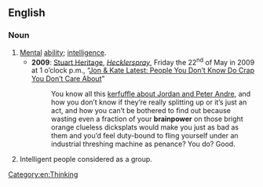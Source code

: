 ==English==

===Noun===
{{en-noun|-|s}}

# [[mental|Mental]] [[ability]]; [[intelligence]].
#* '''2009''': [http://www.hecklerspray.com/author/stuart-heritage Stuart Heritage], ''[http://www.hecklerspray.com/ Hecklerspray]'', Friday the 22<sup>nd</sup> of May in 2009 at 1 o’clock p.m., “[http://www.hecklerspray.com/jon-kate-latest-people-you-dont-know-do-crap-you-dont-care-about/200934378.php Jon & Kate Latest: People You Don’t Know Do Crap You Don’t Care About]”
#*: You know all this <span class="plainlinks">[http://www.hecklerspray.com/jordan-peter-andre-blah-blah-blah-blah-blah/200934040.php kerfuffle about Jordan and Peter Andre]</span>, and how you don’t know if they’re really splitting up or it’s just an act, and how you can’t be bothered to find out because wasting even a fraction of your '''brainpower''' on those bright orange clueless dicksplats would make you just as bad as them and you’d feel duty-bound to fling yourself under an industrial threshing machine as penance? You do? Good.
# Intelligent people considered as a group. {{rfex|en}}

[[Category:en:Thinking]]